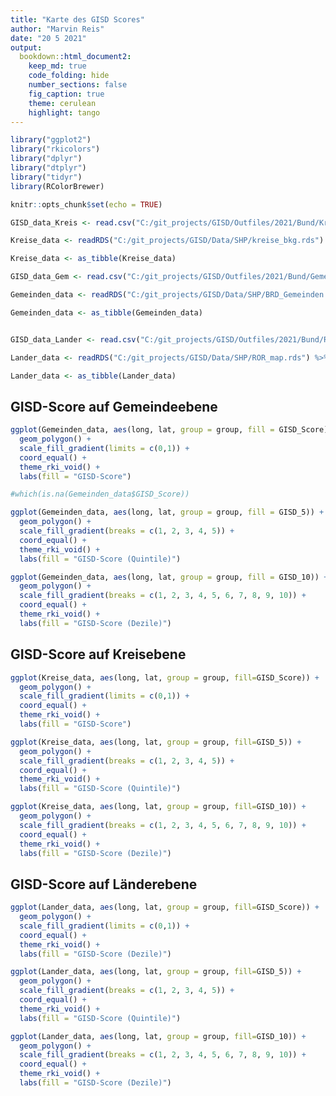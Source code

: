 ```yaml
---
title: "Karte des GISD Scores"
author: "Marvin Reis"
date: "20 5 2021"
output:
  bookdown::html_document2:
    keep_md: true
    code_folding: hide
    number_sections: false
    fig_caption: true
    theme: cerulean
    highlight: tango
---
```


```r
library("ggplot2")
library("rkicolors")
library("dplyr")
library("dtplyr")
library("tidyr")
library(RColorBrewer)

knitr::opts_chunk$set(echo = TRUE)
```

```r
GISD_data_Kreis <- read.csv("C:/git_projects/GISD/Outfiles/2021/Bund/Kreis/Kreis.csv") %>% mutate(Kreis = Kreiskennziffer) %>% select(Kreis, GISD_Score, GISD_5, GISD_10, Bundesland) %>% distinct(Kreis, .keep_all = TRUE) %>% unique() %>% lazy_dt()

Kreise_data <- readRDS("C:/git_projects/GISD/Data/SHP/kreise_bkg.rds") %>% lazy_dt() %>% mutate(Kreis = as.numeric(id)) %>% select(-id) %>% left_join(GISD_data_Kreis, by = "Kreis") %>% lazy_dt()

Kreise_data <- as_tibble(Kreise_data)

GISD_data_Gem <- read.csv("C:/git_projects/GISD/Outfiles/2021/Bund/Gemeinde/Gemeinde.csv") %>% select(Gemeindekennziffer, GISD_Score, GISD_5, GISD_10, Bundesland) %>% distinct(Gemeindekennziffer, .keep_all = TRUE) %>% unique() %>% lazy_dt()

Gemeinden_data <- readRDS("C:/git_projects/GISD/Data/SHP/BRD_Gemeinden.rds") %>% lazy_dt() %>% mutate(Gemeindekennziffer = as.numeric(id)) %>% select(-id) %>% left_join(GISD_data_Gem, by = "Gemeindekennziffer") %>% lazy_dt()

Gemeinden_data <- as_tibble(Gemeinden_data)


GISD_data_Lander <- read.csv("C:/git_projects/GISD/Outfiles/2021/Bund/Raumordnungsregion/Raumordnungsregion.csv") %>% mutate(ROR_id = Raumordnungsregion.Nr) %>%  select(ROR_id, GISD_Score, GISD_5, GISD_10, Bundesland) %>% distinct(ROR_id, .keep_all = TRUE) %>% unique() %>% lazy_dt()

Lander_data <- readRDS("C:/git_projects/GISD/Data/SHP/ROR_map.rds") %>% lazy_dt() %>% mutate(ROR_id = as.numeric(id)) %>% select(-id) %>% left_join(GISD_data_Lander, by = "ROR_id") %>% lazy_dt()

Lander_data <- as_tibble(Lander_data)
```

## GISD-Score auf Gemeindeebene
```r
ggplot(Gemeinden_data, aes(long, lat, group = group, fill = GISD_Score)) +
  geom_polygon() +
  scale_fill_gradient(limits = c(0,1)) +
  coord_equal() +
  theme_rki_void() +
  labs(fill = "GISD-Score")

#which(is.na(Gemeinden_data$GISD_Score))
```

```r
ggplot(Gemeinden_data, aes(long, lat, group = group, fill = GISD_5)) +
  geom_polygon() +
  scale_fill_gradient(breaks = c(1, 2, 3, 4, 5)) +
  coord_equal() +
  theme_rki_void() +
  labs(fill = "GISD-Score (Quintile)")
```

```r
ggplot(Gemeinden_data, aes(long, lat, group = group, fill = GISD_10)) +
  geom_polygon() +
  scale_fill_gradient(breaks = c(1, 2, 3, 4, 5, 6, 7, 8, 9, 10)) +
  coord_equal() +
  theme_rki_void() +
  labs(fill = "GISD-Score (Dezile)")
```

## GISD-Score auf Kreisebene
```r
ggplot(Kreise_data, aes(long, lat, group = group, fill=GISD_Score)) +
  geom_polygon() +
  scale_fill_gradient(limits = c(0,1)) +
  coord_equal() +
  theme_rki_void() +
  labs(fill = "GISD-Score")
```

```r
ggplot(Kreise_data, aes(long, lat, group = group, fill=GISD_5)) +
  geom_polygon() +
  scale_fill_gradient(breaks = c(1, 2, 3, 4, 5)) +
  coord_equal() +
  theme_rki_void() +
  labs(fill = "GISD-Score (Quintile)")
```

```r
ggplot(Kreise_data, aes(long, lat, group = group, fill=GISD_10)) +
  geom_polygon() +
  scale_fill_gradient(breaks = c(1, 2, 3, 4, 5, 6, 7, 8, 9, 10)) +
  coord_equal() +
  theme_rki_void() +
  labs(fill = "GISD-Score (Dezile)")
```

## GISD-Score auf Länderebene
```r
ggplot(Lander_data, aes(long, lat, group = group, fill=GISD_Score)) +
  geom_polygon() +
  scale_fill_gradient(limits = c(0,1)) +
  coord_equal() +
  theme_rki_void() +
  labs(fill = "GISD-Score (Dezile)")
```

```r
ggplot(Lander_data, aes(long, lat, group = group, fill=GISD_5)) +
  geom_polygon() +
  scale_fill_gradient(breaks = c(1, 2, 3, 4, 5)) +
  coord_equal() +
  theme_rki_void() +
  labs(fill = "GISD-Score (Quintile)")
```

```r
ggplot(Lander_data, aes(long, lat, group = group, fill=GISD_10)) +
  geom_polygon() +
  scale_fill_gradient(breaks = c(1, 2, 3, 4, 5, 6, 7, 8, 9, 10)) +
  coord_equal() +
  theme_rki_void() +
  labs(fill = "GISD-Score (Dezile)")
```